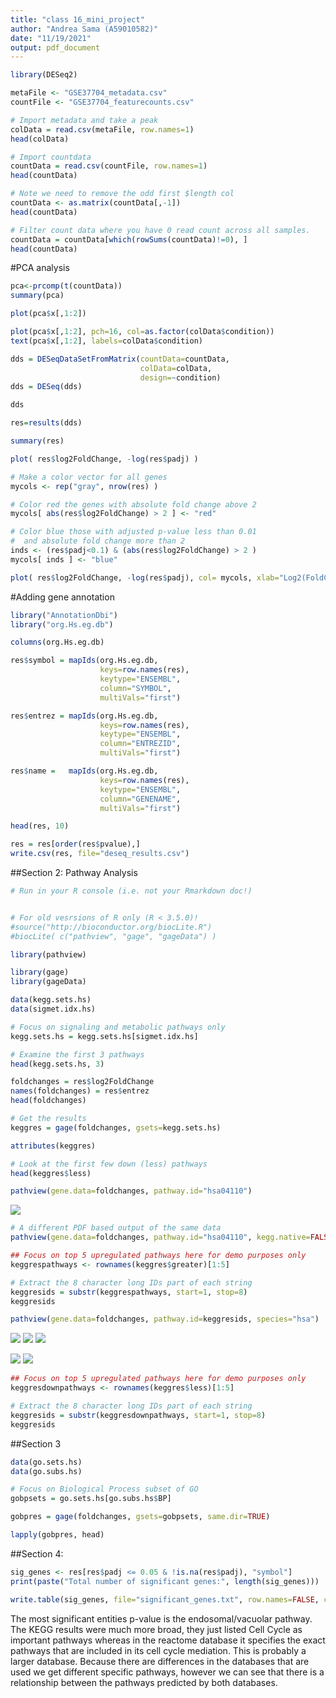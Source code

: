 ```yaml
---
title: "class 16_mini_project"
author: "Andrea Sama (A59010582)"
date: "11/19/2021"
output: pdf_document
---
```



```r
library(DESeq2)

```


```r
metaFile <- "GSE37704_metadata.csv"
countFile <- "GSE37704_featurecounts.csv"

# Import metadata and take a peak
colData = read.csv(metaFile, row.names=1)
head(colData)


```

```r
# Import countdata
countData = read.csv(countFile, row.names=1)
head(countData)
```


```r
# Note we need to remove the odd first $length col
countData <- as.matrix(countData[,-1])
head(countData)
```




```r
# Filter count data where you have 0 read count across all samples.
countData = countData[which(rowSums(countData)!=0), ]
head(countData)
```

#PCA analysis

```r
pca<-prcomp(t(countData))
summary(pca)
```


```r
plot(pca$x[,1:2])
```

```r
plot(pca$x[,1:2], pch=16, col=as.factor(colData$condition))
text(pca$x[,1:2], labels=colData$condition)
```




```r
dds = DESeqDataSetFromMatrix(countData=countData,
                             colData=colData,
                             design=~condition)
dds = DESeq(dds)
```

```r
dds
```

```r
res=results(dds)
```

```r
summary(res)
```

```r
plot( res$log2FoldChange, -log(res$padj) )
```

```r
# Make a color vector for all genes
mycols <- rep("gray", nrow(res) )

# Color red the genes with absolute fold change above 2
mycols[ abs(res$log2FoldChange) > 2 ] <- "red"

# Color blue those with adjusted p-value less than 0.01
#  and absolute fold change more than 2
inds <- (res$padj<0.1) & (abs(res$log2FoldChange) > 2 )
mycols[ inds ] <- "blue"

plot( res$log2FoldChange, -log(res$padj), col= mycols, xlab="Log2(FoldChange)", ylab="-Log(P-value)" )
```

#Adding gene annotation

```r
library("AnnotationDbi")
library("org.Hs.eg.db")

columns(org.Hs.eg.db)

res$symbol = mapIds(org.Hs.eg.db,
                    keys=row.names(res), 
                    keytype="ENSEMBL",
                    column="SYMBOL",
                    multiVals="first")

res$entrez = mapIds(org.Hs.eg.db,
                    keys=row.names(res),
                    keytype="ENSEMBL",
                    column="ENTREZID",
                    multiVals="first")

res$name =   mapIds(org.Hs.eg.db,
                    keys=row.names(res),
                    keytype="ENSEMBL",
                    column="GENENAME",
                    multiVals="first")

head(res, 10)
```

```r
res = res[order(res$pvalue),]
write.csv(res, file="deseq_results.csv")

```

##Section 2: Pathway Analysis

```r
# Run in your R console (i.e. not your Rmarkdown doc!)


# For old vesrsions of R only (R < 3.5.0)!
#source("http://bioconductor.org/biocLite.R")
#biocLite( c("pathview", "gage", "gageData") )
```


```r
library(pathview)
```


```r
library(gage)
library(gageData)

data(kegg.sets.hs)
data(sigmet.idx.hs)

# Focus on signaling and metabolic pathways only
kegg.sets.hs = kegg.sets.hs[sigmet.idx.hs]

# Examine the first 3 pathways
head(kegg.sets.hs, 3)

```

```r
foldchanges = res$log2FoldChange
names(foldchanges) = res$entrez
head(foldchanges)
```

```r
# Get the results
keggres = gage(foldchanges, gsets=kegg.sets.hs)

```

```r
attributes(keggres)
```

```r
# Look at the first few down (less) pathways
head(keggres$less)
```

```r
pathview(gene.data=foldchanges, pathway.id="hsa04110")
```
![](hsa04110.pathview.png)

```r
# A different PDF based output of the same data
pathview(gene.data=foldchanges, pathway.id="hsa04110", kegg.native=FALSE)
```


```r
## Focus on top 5 upregulated pathways here for demo purposes only
keggrespathways <- rownames(keggres$greater)[1:5]

# Extract the 8 character long IDs part of each string
keggresids = substr(keggrespathways, start=1, stop=8)
keggresids
```



```r
pathview(gene.data=foldchanges, pathway.id=keggresids, species="hsa")
```


![](hsa04640.pathview.png)
![](hsa04630.pathview.png)
![](hsa00140.pathview.png)

![](hsa04142.pathview.png)
![](hsa04330.pathview.png)

```r
## Focus on top 5 upregulated pathways here for demo purposes only
keggresdownpathways <- rownames(keggres$less)[1:5]

# Extract the 8 character long IDs part of each string
keggresids = substr(keggresdownpathways, start=1, stop=8)
keggresids
```

##Section 3

```r
data(go.sets.hs)
data(go.subs.hs)

# Focus on Biological Process subset of GO
gobpsets = go.sets.hs[go.subs.hs$BP]

gobpres = gage(foldchanges, gsets=gobpsets, same.dir=TRUE)

lapply(gobpres, head)
```

##Section 4:

```r
sig_genes <- res[res$padj <= 0.05 & !is.na(res$padj), "symbol"]
print(paste("Total number of significant genes:", length(sig_genes)))
```

```r
write.table(sig_genes, file="significant_genes.txt", row.names=FALSE, col.names=FALSE, quote=FALSE)
```



The most significant entities p-value is the endosomal/vacuolar pathway. The KEGG results were much more broad, they just listed Cell Cycle as important pathways whereas in the reactome database it specifies the exact pathways that are included in its cell cycle mediation. This is probably a larger database. Because there are differences in the databases that are used we get different specific pathways, however we can see that there is a relationship between the pathways predicted by both databases.




